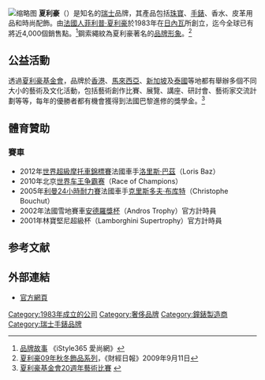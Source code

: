 {{Infobox company
|company_name = Charriol
|company_logo = 
|company_type = [[私人公司|私人公司]]
|foundation = 1983年（香港）
|location_city = [[日內瓦|日內瓦]]
|location_country = [[瑞士|瑞士]]
|locations = 187 間專門店
|founder = 菲利普·夏利豪
|key_people = 
|industry = [[時裝|時裝]]
|products = [[珠寶|珠寶]]/[[手錶|手錶]] 眼鏡
|net_income =
|revenue =
|num_employees = 
|homepage = [http://www.charriol.com www.charriol.com]
}}
[[File:Philippe-CHARRIOL.jpg|缩略图]]
'''夏利豪'''（{{lang-fr|'''Charriol'''}}）是知名的[[瑞士|瑞士]]品牌，其產品包括[[珠寶|珠寶]]、[[手錶|手錶]]、香水、皮革用品和時尚配飾。由[[法國人|法國人]][[菲利普·夏利豪|菲利普·夏利豪]]於1983年在[[日內瓦|日內瓦]]所創立，迄今全球已有將近4,000個銷售點。<ref>[http://www.istyle365.com/brand/story/4b27017197b37 品牌故事] {{Wayback|url=http://www.istyle365.com/brand/story/4b27017197b37 |date=20131026005634 }}《iStyle365 愛尚網》</ref>鋼索繩紋為夏利豪著名的[[品牌形象|品牌形象]]。<ref>[http://www.businesstimes.com.hk/c-20090911-19756/charriol 夏利豪09年秋冬飾品系列]{{dead link|date=2017年12月 |bot=InternetArchiveBot |fix-attempted=yes }}，《財經日報》2009年9月11日 </ref>

== 公益活動 ==
透過[[夏利豪基金會|夏利豪基金會]]，品牌於[[香港|香港]]、[[馬來西亞|馬來西亞]]、[[新加坡|新加坡]]及[[泰國|泰國]]等地都有舉辦多個不同大小的藝術及文化活動，包括藝術創作比賽、展覽、講座、研討會、藝術家交流計劃等等，每年的優勝者都有機會獲得到法國巴黎進修的獎學金。<ref>[http://www.macauart.net/Activity/ContentC.asp?id=3521&topicName= 夏利豪基金會20週年藝術比賽] {{webarchive|url=https://web.archive.org/web/20160304191358/http://www.macauart.net/Activity/ContentC.asp?id=3521&topicName= |date=2016-03-04 }}</ref>

== 體育贊助 ==
=== 賽車 ===
* 2012年[[世界超級摩托車錦標賽|世界超級摩托車錦標賽]]法國車手[[洛里斯·巴茲|洛里斯·巴茲]]（Loris Baz）
* 2010年北京[[世界车王争霸赛|世界车王争霸赛]]（Race of Champions）
* 2005年[[利曼24小時耐力賽|利曼24小時耐力賽]]法國車手[[克里斯多夫·布库特|克里斯多夫·布库特]]（Christophe Bouchut）
* 2002年法國雪地賽車[[安德羅獎杯|安德羅獎杯]]（Andros Trophy）官方計時員
* 2001年林寶堅尼超級杯（Lamborghini Supertrophy）官方計時員

== 参考文献 ==
{{reflist}}
== 外部連結 ==
* [http://www.charriol.com/en/ 官方網頁] {{Wayback|url=http://www.charriol.com/en/ |date=20130505120056 }}

[[Category:1983年成立的公司|Category:1983年成立的公司]]
[[Category:奢侈品牌|Category:奢侈品牌]]
[[Category:鐘錶製造商|Category:鐘錶製造商]]
[[Category:瑞士手錶品牌|Category:瑞士手錶品牌]]